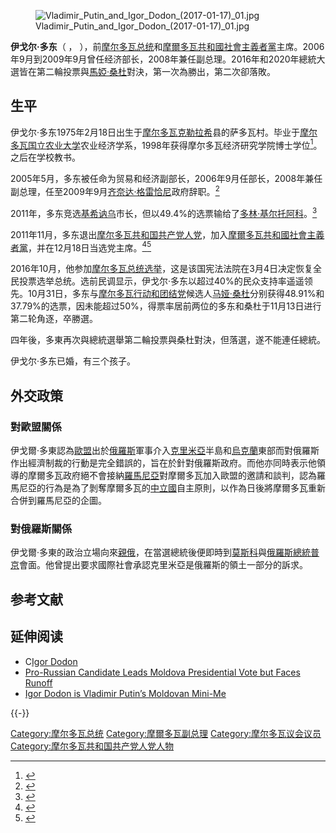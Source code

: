 {{noteTA
|1 = zh-hans:多东;zh-hant:多東;;
}}

{{Infobox officeholder
|name           = 伊戈尔·多东
|image          = Igor Dodon (01.2017; cropped).jpg
|imagesize      = 
|caption        = 
|office          = [[摩尔多瓦总统|摩尔多瓦总统]]
|primeminister   = [[巴维尔·菲利普|巴维尔·菲利普]]<br>[[马娅·桑杜|马娅·桑杜]]<br>{{le|揚·基庫|Ion Chicu}}
|term_start      = 2016年12月23日
|term_end        = 2020年12月24日
|predecessor     = [[尼古拉·蒂莫夫蒂|尼古拉·蒂莫夫蒂]]
|successor       = [[馬婭·桑杜|馬婭·桑杜]]
|office1         = 经济部长
|primeminister1  = [[齐奈达·格雷恰尼|齐奈达·格雷恰尼]]
|term_start1     = 2006年9月18日 
|term_end1       = 2009年9月14日
|predecessor1    = [[瓦列留·拉泽尔|瓦列留·拉泽尔]]
|successor1      = [[瓦列留·拉泽尔|瓦列留·拉泽尔]]
|office2        = 摩尔多瓦副总理
|primeminister2 = [[齐奈达·格雷恰尼|齐奈达·格雷恰尼]]
|term_start2    = 2008年3月31日
|term_end2      = 2009年9月14日
|predecessor2   = [[齐奈达·格雷恰尼|齐奈达·格雷恰尼]]
|successor2     = [[尤里·莱安克|尤里·莱安克]]
|birth_date     = {{birth date and age|1975|2|18|df=y}}
|birth_place    = {{USSR}}[[摩爾達維亞蘇維埃社會主義共和國|摩爾達維亞]][[萨多瓦|萨多瓦]]<br>{{small|（今[[摩尔多瓦|摩尔多瓦]]）}}
|death_date     = 
|death_place    = 
|party          = [[摩尔多瓦共和国共产党人党|摩尔多瓦共和国共产党人党]] {{small|（2011年以前）}}<br>[[摩爾多瓦共和國社會主義者黨|摩爾多瓦共和國社會主義者黨]] {{small|（2011年至今）}}
|alma_mater     = {{le|摩尔多瓦国立农业大学|Agricultural State University of Moldova}}
}}
[[File:Vladimir_Putin_and_Igor_Dodon_(2017-01-17)_01.jpg|thumb]]

'''伊戈尔·多东'''（{{lang-ru|'''Игорь Додон'''}}
，{{lang-ro|'''Igor Dodon'''}}   {{bd|1975年|2月18日}}），前[[摩尔多瓦总统|摩尔多瓦总统]]和[[摩爾多瓦共和國社會主義者黨|摩爾多瓦共和國社會主義者黨]]主席。2006年9月到2009年9月曾任经济部长，2008年兼任副总理。2016年和2020年總統大選皆在第二輪投票與[[馬婭·桑杜|馬婭·桑杜]]對決，第一次為勝出，第二次卻落敗。

==生平==
伊戈尔·多东1975年2月18日出生于[[摩尔多瓦|摩尔多瓦]][[克勒拉希|克勒拉希]]县的萨多瓦村。毕业于[[摩尔多瓦国立农业大学|摩尔多瓦国立农业大学]]农业经济学系，1998年获得摩尔多瓦经济研究学院博士学位<ref>{{cite web|url=http://dodon.md/ru/about/|title=Обо мне|accessdate=2010-12-31|author=|date=|publisher=Igor Dodon|language=ru|archiveurl=https://web.archive.org/web/20101231103125/http://dodon.md/ru/about/|archivedate=2010-12-31|deadurl=yes}}</ref>。之后在学校教书。

2005年5月，多东被任命为贸易和经济副部长，2006年9月任部长，2008年兼任副总理，任至2009年9月[[齐奈达·格雷恰尼|齐奈达·格雷恰尼]]政府辞职。<ref>{{cite web|url=http://dodon.md/ru/about/profession/|title=Профессия|accessdate=2010-12-31|author=|date=|publisher=Igor Dodon|language=ru|archiveurl=https://web.archive.org/web/20101231234609/http://dodon.md/ru/about/profession/|archivedate=2010-12-31|deadurl=yes}}</ref>

2011年，多东竞选[[基希讷乌|基希讷乌]]市长，但以49.4%的选票输给了[[多林·基尔托阿科|多林·基尔托阿科]]。<ref>{{Cite web|url=http://www.azi.md/ro/story/19193|title=CEC a anunţat rezultatele finala la Chişinău|accessdate=2018-01-07|author=|date=2011-06-21|work=|publisher=Moldova Azi|language=ro|archive-date=2019-07-24|archive-url=https://web.archive.org/web/20190724054819/http://www.azi.md/ro/story/19193|dead-url=no}}</ref>

2011年11月，多东退出[[摩尔多瓦共和国共产党人党|摩尔多瓦共和国共产党人党]]，加入[[摩爾多瓦共和國社會主義者黨|摩爾多瓦共和國社會主義者黨]]，并在12月18日当选党主席。<ref>{{cite web|url=http://news.mail.ru/inworld/moldova/politics/7409382/?frommail=1|title=Игорь Додон стал членом Партии социалистов|accessdate=2018-01-07|author=|date=2011-11-23|work=Новости Mail.Ru|publisher=|language=ru|archive-url=https://web.archive.org/web/20140714203400/http://news.mail.ru/inworld/moldova/politics/7409382/?frommail=1|archive-date=2014-07-14|dead-url=yes}}</ref><ref>{{cite news|url=http://ru.publika.md/link_367161.html|title=Игорь Додон избран председателем Партии социалистов|author=|date=2011-12-18|work=|newspaper=PUBLIKA.MD - AICI SUNT ȘTIRILE|accessdate=2018-01-07|language=ru|archive-date=2019-10-05|archive-url=https://web.archive.org/web/20191005091406/https://ru.publika.md/link_367161.html|dead-url=no}}</ref>

2016年10月，他参加[[2016年摩尔多瓦总统选举|摩尔多瓦总统选举]]，这是该国宪法法院在3月4日决定恢复全民投票选举总统。选前民调显示，伊戈尔·多东以超过40%的民众支持率遥遥领先。10月31日，多东与[[摩尔多瓦行动和团结党|摩尔多瓦行动和团结党]]候选人[[马娅·桑杜|马娅·桑杜]]分别获得48.91%和37.79%的选票，因未能超过50%，得票率居前两位的多东和桑杜于11月13日进行第二轮角逐，卒勝選。

四年後，多東再次與總統選舉第二輪投票與桑杜對決，但落選，遂不能連任總統。

伊戈尔·多东已婚，有三个孩子。

== 外交政策 ==
=== 對歐盟關係 ===
伊戈爾·多東認為[[欧洲联盟|歐盟]]出於[[俄羅斯|俄羅斯]]軍事介入[[克里米亞|克里米亞]]半島和[[烏克蘭|烏克蘭]]東部而對俄羅斯作出經濟制裁的行動是完全錯誤的，旨在於針對俄羅斯政府。而他亦同時表示他領導的摩爾多瓦政府絕不會接納[[羅馬尼亞|羅馬尼亞]]對摩爾多瓦加入歐盟的邀請和談判，認為羅馬尼亞的行為是為了剝奪摩爾多瓦的[[中立國|中立國]]自主原則，以作為日後將摩爾多瓦重新合併到羅馬尼亞的企圖。

=== 對俄羅斯關係 ===
伊戈爾·多東的政治立場向來[[親俄|親俄]]，在當選總統後便即時到[[莫斯科|莫斯科]]與[[俄羅斯總統|俄羅斯總統]][[普京|普京]]會面。他曾提出要求國際社會承認克里米亞是俄羅斯的領土一部分的訴求。

== 参考文献 ==
{{Reflist|30em}}

== 延伸阅读 ==
{{Commons}}
* C[https://web.archive.org/web/20120809024629/http://www.cetatenie.org/viewdossier.php/dosar/dodon_igor-2683 Igor Dodon]
* [http://www.nytimes.com/2016/10/31/world/europe/moldova-presidential-election-igo-dodon.html?_r=0 Pro-Russian Candidate Leads Moldova Presidential Vote but Faces Runoff] {{Wayback|url=http://www.nytimes.com/2016/10/31/world/europe/moldova-presidential-election-igo-dodon.html?_r=0 |date=20161109110137 }}
* [http://www.thedailybeast.com/articles/2016/10/29/igor-dodon-is-vladimir-putin-s-moldovan-mini-me.html Igor Dodon is Vladimir Putin’s Moldovan Mini-Me] {{Wayback|url=http://www.thedailybeast.com/articles/2016/10/29/igor-dodon-is-vladimir-putin-s-moldovan-mini-me.html |date=20170518212637 }}

{{-}}

{{DEFAULTSORT:Dodon, Igor}}
[[Category:摩尔多瓦总统|Category:摩尔多瓦总统]]
[[Category:摩爾多瓦副总理|Category:摩爾多瓦副总理]]
[[Category:摩尔多瓦议会议员|Category:摩尔多瓦议会议员]]
[[Category:摩尔多瓦共和国共产党人党人物|Category:摩尔多瓦共和国共产党人党人物]]